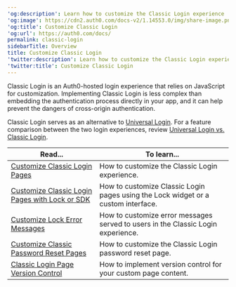 ---
'og:description': Learn how to customize the Classic Login experience
'og:image': https://cdn2.auth0.com/docs-v2/1.14553.0/img/share-image.png
'og:title': Customize Classic Login
'og:url': https://auth0.com/docs/
permalink: classic-login
sidebarTitle: Overview
title: Customize Classic Login
'twitter:description': Learn how to customize the Classic Login experience
'twitter:title': Customize Classic Login
---
Classic Login is an Auth0-hosted login experience that relies on JavaScript for customization. Implementing Classic Login is less complex than embedding the authentication process directly in your app, and it can help prevent the dangers of cross-origin authentication.

Classic Login serves as an alternative to [Universal Login](/docs/authenticate/login/auth0-universal-login/universal-login-vs-classic-login/universal-experience). For a feature comparison between the two login experiences, review [Universal Login vs. Classic Login](/docs/authenticate/login/auth0-universal-login/universal-login-vs-classic-login).

<table class="table"><thead>
<tr>
<th><strong>Read...</strong></th>
<th><strong>To learn...</strong></th>
</tr>
</thead>
<tbody>
<tr>
<td><a href="/docs/customize/login-pages/classic-login/customization-classic">Customize Classic Login Pages</a></td>
<td>How to customize the Classic Login experience.</td>
</tr>
<tr>
<td><a href="/docs/customize/login-pages/classic-login/customize-with-lock-sdk">Customize Classic Login Pages with Lock or SDK</a></td>
<td>How to customize Classic Login pages using the Lock widget or a custom interface.</td>
</tr>
<tr>
<td><a href="/docs/customize/login-pages/classic-login/customize-lock-error-messages">Customize Lock Error Messages</a></td>
<td>How to customize error messages served to users in the Classic Login experience.</td>
</tr>
<tr>
<td><a href="/docs/customize/login-pages/classic-login/customize-password-reset-page">Customize Classic Password Reset Pages</a></td>
<td>How to customize the Classic Login password reset page.</td>
</tr>
<tr>
<td><a href="/docs/customize/login-pages/classic-login/version-control">Classic Login Page Version Control</a></td>
<td>How to implement version control for your custom page content.</td>
</tr>
</tbody>
</table>